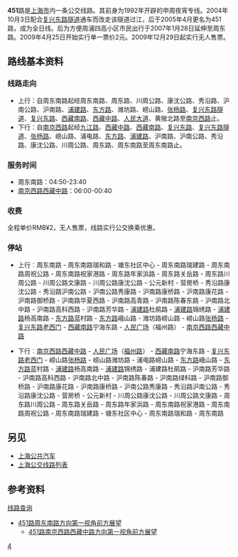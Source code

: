 {{Infobox Bus Route 
| image= [[File:上海公交451路.jpg|无框]]<br>
2018年6月21日中午11点，451路在西藏中路上行驶
| number= 451路
| operator= [[上海浦东杨高公交|上海浦东杨高公交]] 
| garage= 
| length= 27[[公里|公里]]
| time= 70分钟
| start= 周东南路
| via= 周浦、康桥、御桥、莲溪、北蔡、花木、易初莲花、[[人民广场_(上海)|人民广场]]
| end= [[南京西路_(上海市)|南京西路]][[西藏中路|西藏中路]]
| level= 04:50-23:40
| level1= 06:00-00:40
| frequency= 4-6分钟（高峰）<br />7-12分钟（低谷）
| Other_route= 
| vehicle= SLK6101UBEVN1（L0E）
| Fare=RMB¥2
| Section_Fare1=
| Section_Fare2=
| compete= 
| bgcolor= blue
| fontcolor= white
}}
'''451'''路是[[上海市|上海市]]内一条公交线路。其前身为1992年开辟的申周夜宵专线。2004年10月3日配合[[复兴东路隧道|复兴东路隧道]]通车而改走该隧道过江，后于2005年4月更名为451路，成为全日线。后为方便周浦四高小区市民出行于2007年1月28日延伸至周东路。2009年4月25日开始实行单一票价2元。2009年12月29日起实行无人售票。

== 路线基本资料 ==
=== 线路走向 ===
*上行：自周东南路起经周东南路、周东路、川周公路、康沈公路、秀沿路、沪南公路、沪南路、[[浦建路|浦建路]]、[[东方路_(上海)|东方路]]、潍坊路、崂山路、[[张杨路|张杨路]]、[[复兴东路隧道|复兴东路隧道]]、[[复兴东路|复兴东路]]、[[西藏南路|西藏南路]]、[[西藏中路|西藏中路]]、[[人民大道|人民大道]]、黄陂北路至[[南京西路_(上海市)|南京西路]]止。
*下行：自[[南京西路_(上海市)|南京西路]]起经[[九江路|九江路]]、[[西藏中路|西藏中路]]、[[西藏南路|西藏南路]]、[[复兴东路|复兴东路]]、[[复兴东路隧道|复兴东路隧道]]、[[张杨路|张杨路]]、崂山路、浦电路、[[东方路_(上海)|东方路]]、[[浦建路|浦建路]]、沪南路、沪南公路、秀沿路、康沈公路、川周公路、周东路、周东南路至周东南路止。

=== 服务时间 ===
*周东南路：04:50-23:40
*[[南京西路|南京西路]][[西藏中路|西藏中路]]：06:00-00:40

=== 收费 ===
全程单价RMB¥2，无人售票，线路实行公交换乘优惠。
=== 停站 ===
*上行︰周东南路 - 周东南路瑞和路 - 塘东社区中心 - 周东南路瑞建路 - 周东南路周祝公路 - 周东南路祝家港路 - 周东路年家浜路 - 周东路关岳路 - 周东路川周公路 - 川周公路文康路 - 川周公路康沈公路 - 公元新村 - 营房桥 - 秀沿路康沈公路 - 秀沿路沪南公路 - 沪南公路秀康路 - 沪南路康桥路 - 沪南路康花路 - 沪南路御桥路 - 沪南路华夏西路 - 沪南路高青路 - 沪南路陈春东路 - 沪南路北中路 - 沪南路高科西路 - 沪南路芳华路 - [[浦建路|浦建路]]杜鹃路 - [[浦建路|浦建路]]锦绣路 - [[浦建路|浦建路]]杨高南路 - [[东方路_(上海)|东方路]]蓝村路 - [[东方路_(上海)|东方路]]峨山路 - 潍坊路崂山路 - 崂山路[[张杨路|张杨路]] - [[复兴东路|复兴东路]][[老西门|老西门]] - [[西藏南路|西藏南路]]宁海东路 - [[人民广场_(上海)|人民广场]]（福州路） - [[南京西路_(上海市)|南京西路]][[西藏中路|西藏中路]]

*下行︰[[南京西路_(上海市)|南京西路]][[西藏中路|西藏中路]] - [[人民广场_(上海)|人民广场]]（[[福州路|福州路]]） - [[西藏南路|西藏南路]]宁海东路 - [[复兴东路|复兴东路]][[老西门|老西门]] - 崂山路[[张杨路|张杨路]] - 崂山路潍坊路 - 浦电路崂山路 - [[东方路_(上海)|东方路]]峨山路 - [[东方路_(上海)|东方路]]蓝村路 - [[浦建路|浦建路]]杨高南路 - [[浦建路|浦建路]]锦绣路 - 浦建路杜鹃路 - 沪南路芳华路 - 沪南路高科西路 - 沪南路北中路 - 沪南路陈春路 - 沪南路绿科路 - 沪南路御桥路 - 沪南路康花路 - 沪南路康桥路 - 沪南公路秀康路 - 秀沿路沪南公路 - 秀沿路康沈公路 - 营房桥 - 公元新村 - 川周公路康沈公路 - 川周公路文康路 - 周东路川周公路 - 周东路关岳路 - 周东路年家浜路 - 周东南路祝家港路 - 周东南路周祝公路 - 周东南路瑞建路 - 塘东社区中心 - 周东南路瑞和路 - 周东南路

== 另见 ==
*[[上海公共汽车|上海公共汽车]]
*[[上海公交线路列表|上海公交线路列表]]

== 参考资料 ==
<div class="references-small">
[http://www.pdbs.cn/lm/lm_line.asp 线路查询]{{Wayback|url=http://www.pdbs.cn/lm/lm_line.asp |date=20100102055130 }}
*[https://www.bilibili.com/video/av25326193/ 451路周东南路方向第一视角前方展望]{{Wayback|url=https://www.bilibili.com/video/av25326193/ |date=20190929042535 }}
** [https://www.bilibili.com/video/av66666666/ 451路南京西路西藏中路方向第一视角前方展望]{{Wayback|url=https://www.bilibili.com/video/av66666666/ |date=20190926172903 }}
</div>

[[Category:上海公交路线|4]]